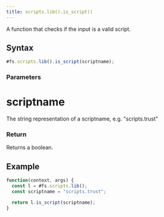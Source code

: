 ```yaml
---
title: scripts.lib().is_script()
---
```


A function that checks if the input is a valid script.

## Syntax

```js
#fs.scripts.lib().is_script(scriptname);
```

### Parameters

# scriptname

The string representation of a scriptname, e.g. "scripts.trust"

### Return

Returns a boolean.

## Example

```js
function(context, args) {
  const l = #fs.scripts.lib();
  const scriptname = "scripts.trust";

  return l.is_script(scriptname);
}
```
